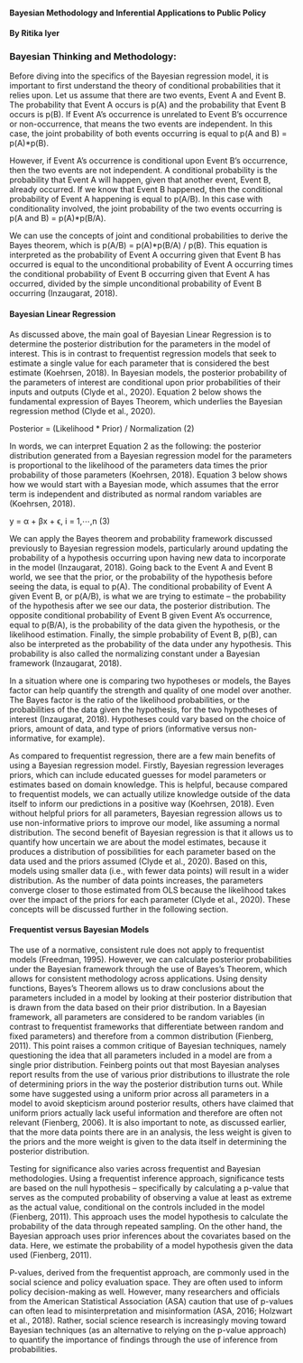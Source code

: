 #### Bayesian Methodology and Inferential Applications to Public Policy

#### By Ritika Iyer



### Bayesian Thinking and Methodology:
Before diving into the specifics of the Bayesian regression model, it is important to first understand the theory of conditional probabilities that it relies upon. Let us assume that there are two events, Event A and Event B. The probability that Event A occurs is p(A) and the probability that Event B occurs is p(B). If Event A’s occurrence is unrelated to Event B’s occurrence or non-occurrence, that means the two events are independent. In this case, the joint probability of both events occurring is equal to p(A and B) = p(A)*p(B). 

However, if Event A’s occurrence is conditional upon Event B’s occurrence, then the two events are not independent. A conditional probability is the probability that Event A will happen, given that another event, Event B, already occurred. If we know that Event B happened, then the conditional probability of Event A happening is equal to p(A/B). In this case with conditionality involved, the joint probability of the two events occurring is p(A and B) = p(A)*p(B/A). 

We can use the concepts of joint and conditional probabilities to derive the Bayes theorem, which is p(A/B) = p(A)*p(B/A) / p(B). This equation is interpreted as the probability of Event A occurring given that Event B has occurred is equal to the unconditional probability of Event A occurring times the conditional probability of Event B occurring given that Event A has occurred, divided by the simple unconditional probability of Event B occurring (Inzaugarat, 2018).

#### Bayesian Linear Regression
As discussed above, the main goal of Bayesian Linear Regression is to determine the posterior distribution for the parameters in the model of interest. This is in contrast to frequentist regression models that seek to estimate a single value for each parameter that is considered the best estimate (Koehrsen, 2018). In Bayesian models, the posterior probability of the parameters of interest are conditional upon prior probabilities of their inputs and outputs (Clyde et al., 2020). Equation 2 below shows the fundamental expression of Bayes Theorem, which underlies the Bayesian regression method (Clyde et al., 2020). 

Posterior = (Likelihood * Prior) / Normalization      (2)

In words, we can interpret Equation 2 as the following: the posterior distribution generated from a Bayesian regression model for the parameters is proportional to the likelihood of the parameters data times the prior probability of those parameters (Koehrsen, 2018). Equation 3 below shows how we would start with a Bayesian mode, which assumes that the error term is independent and distributed as normal random variables are (Koehrsen, 2018). 

y = α + βx + ϵ, i = 1,⋯,n     (3)

We can apply the Bayes theorem and probability framework discussed previously to Bayesian regression models, particularly around updating the probability of a hypothesis occurring upon having new data to incorporate in the model (Inzaugarat, 2018). Going back to the Event A and Event B world, we see that the prior, or the probability of the hypothesis before seeing the data, is equal to p(A). The conditional probability of Event A given Event B, or p(A/B), is what we are trying to estimate – the probability of the hypothesis after we see our data, the posterior distribution. The opposite conditional probability of Event B given Event A’s occurrence, equal to p(B/A), is the probability of the data given the hypothesis, or the likelihood estimation. Finally, the simple probability of Event B, p(B), can also be interpreted as the probability of the data under any hypothesis. This probability is also called the normalizing constant under a Bayesian framework (Inzaugarat, 2018).

In a situation where one is comparing two hypotheses or models, the Bayes factor can help quantify the strength and quality of one model over another. The Bayes factor is the ratio of the likelihood probabilities, or the probabilities of the data given the hypothesis, for the two hypotheses of interest (Inzaugarat, 2018). Hypotheses could vary based on the choice of priors, amount of data, and type of priors (informative versus non-informative, for example). 

As compared to frequentist regression, there are a few main benefits of using a Bayesian regression model. Firstly, Bayesian regression leverages priors, which can include educated guesses for model parameters or estimates based on domain knowledge. This is helpful, because compared to frequentist models, we can actually utilize knowledge outside of the data itself to inform our predictions in a positive way (Koehrsen, 2018). Even without helpful priors for all parameters, Bayesian regression allows us to use non-informative priors to improve our model, like assuming a normal distribution. The second benefit of Bayesian regression is that it allows us to quantify how uncertain we are about the model estimates, because it produces a distribution of possibilities for each parameter based on the data used and the priors assumed (Clyde et al., 2020). Based on this, models using smaller data (i.e., with fewer data points) will result in a wider distribution. As the number of data points increases, the parameters converge closer to those estimated from OLS because the likelihood takes over the impact of the priors for each parameter (Clyde et al., 2020). These concepts will be discussed further in the following section.

#### Frequentist versus Bayesian Models
The use of a normative, consistent rule does not apply to frequentist models (Freedman, 1995). However, we can calculate posterior probabilities under the Bayesian framework through the use of Bayes’s Theorem, which allows for consistent methodology across applications. Using density functions, Bayes’s Theorem allows us to draw conclusions about the parameters included in a model by looking at their posterior distribution that is drawn from the data based on their prior distribution. In a Bayesian framework, all parameters are considered to be random variables (in contrast to frequentist frameworks that differentiate between random and fixed parameters) and therefore from a common distribution (Fienberg, 2011). This point raises a common critique of Bayesian techniques, namely questioning the idea that all parameters included in a model are from a single prior distribution. Feinberg points out that most Bayesian analyses report results from the use of various prior distributions to illustrate the role of determining priors in the way the posterior distribution turns out. While some have suggested using a uniform prior across all parameters in a model to avoid skepticism around posterior results, others have claimed that uniform priors actually lack useful information and therefore are often not relevant (Fienberg, 2006). It is also important to note, as discussed earlier, that the more data points there are in an analysis, the less weight is given to the priors and the more weight is given to the data itself in determining the posterior distribution. 

Testing for significance also varies across frequentist and Bayesian methodologies. Using a frequentist inference approach, significance tests are based on the null hypothesis – specifically by calculating a p-value that serves as the computed probability of observing a value at least as extreme as the actual value, conditional on the controls included in the model (Fienberg, 2011). This approach uses the model hypothesis to calculate the probability of the data through repeated sampling. On the other hand, the Bayesian approach uses prior inferences about the covariates based on the data. Here, we estimate the probability of a model hypothesis given the data used (Fienberg, 2011). 

P-values, derived from the frequentist approach, are commonly used in the social science and policy evaluation space. They are often used to inform policy decision-making as well. However, many researchers and officials from the American Statistical Association (ASA) caution that use of p-values can often lead to misinterpretation and misinformation (ASA, 2016; Holzwart et al., 2018). Rather, social science research is increasingly moving toward Bayesian techniques (as an alternative to relying on the p-value approach) to quantify the importance of findings through the use of inference from probabilities. 
